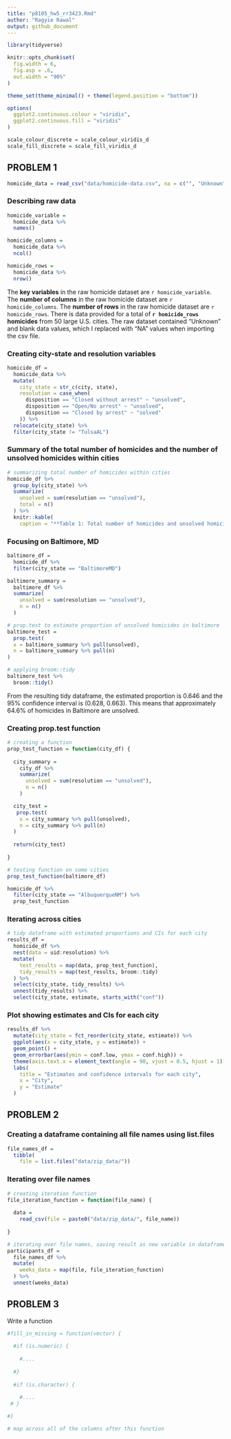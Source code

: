 ```yaml
---
title: "p8105_hw5_rr3423.Rmd"
author: "Ragyie Rawal"
output: github_document
---
```


```r
library(tidyverse)

knitr::opts_chunk$set(
  fig.width = 6,
  fig.asp = .6,
  out.width = "90%"
)

theme_set(theme_minimal() + theme(legend.position = "bottom"))

options(
  ggplot2.continuous.colour = "viridis",
  ggplot2.continuous.fill = "viridis"
)

scale_colour_discrete = scale_colour_viridis_d
scale_fill_discrete = scale_fill_viridis_d
```


## PROBLEM 1 

```r
homicide_data = read_csv("data/homicide-data.csv", na = c("", "Unknown"))
```

### Describing raw data 

```r
homicide_variable = 
  homicide_data %>% 
  names()

homicide_columns = 
  homicide_data %>% 
  ncol()

homicide_rows = 
  homicide_data %>% 
  nrow()
```

The **key variables** in the raw homicide dataset are `r homicide_variable`. The **number of columns** in the raw homicide dataset are `r homicide_columns`. The **number of rows** in the raw homicide dataset are `r homicide_rows`. There is data provided for a total of **`r homicide_rows` homicides** from 50 large U.S. cities. The raw dataset contained "Unknown" and blank data values, which I replaced with "NA" values when importing the csv file. 

### Creating city-state and resolution variables

```r
homicide_df = 
  homicide_data %>%
  mutate(
    city_state = str_c(city, state),
    resolution = case_when(
      disposition == "Closed without arrest" ~ "unsolved",
      disposition == "Open/No arrest" ~ "unsolved",
      disposition == "Closed by arrest" ~ "solved"
    )) %>% 
  relocate(city_state) %>% 
  filter(city_state != "TulsaAL")
```

### Summary of the total number of homicides and the number of unsolved homicides within cities

```r
# summarizing total number of homicides within cities 
homicide_df %>% 
  group_by(city_state) %>% 
  summarize(
    unsolved = sum(resolution == "unsolved"), 
    total = n()
  ) %>% 
  knitr::kable(
    caption = "**Table 1: Total number of homicides and unsolved homicides within cities**")
```

### Focusing on Baltimore, MD 

```r
baltimore_df = 
  homicide_df %>% 
  filter(city_state == "BaltimoreMD")

baltimore_summary = 
  baltimore_df %>% 
  summarize(
    unsolved = sum(resolution == "unsolved"),
    n = n()
  )

# prop.test to estimate proportion of unsolved homicides in baltimore 
baltimore_test = 
  prop.test(
  x = baltimore_summary %>% pull(unsolved),
  n = baltimore_summary %>% pull(n)
)

# applying broom::tidy
baltimore_test %>% 
  broom::tidy()
```

From the resulting tidy dataframe, the estimated proportion is 0.646 and the 95% confidence interval is (0.628, 0.663). This means that approximately 64.6% of homicides in Baltimore are unsolved. 

### Creating prop.test function 

```r
# creating a function 
prop_test_function = function(city_df) {
  
  city_summary = 
    city_df %>% 
    summarize(
      unsolved = sum(resolution == "unsolved"),
      n = n()
    )

  city_test = 
   prop.test(
    x = city_summary %>% pull(unsolved),
    n = city_summary %>% pull(n)
  )
  
  return(city_test)
  
}

# testing function on some cities
prop_test_function(baltimore_df)

homicide_df %>% 
  filter(city_state == "AlbuquerqueNM") %>% 
  prop_test_function
```

### Iterating across cities 

```r
# tidy dataframe with estimated proportions and CIs for each city 
results_df = 
  homicide_df %>% 
  nest(data = uid:resolution) %>%
  mutate(
    test_results = map(data, prop_test_function),
    tidy_results = map(test_results, broom::tidy)
  ) %>% 
  select(city_state, tidy_results) %>% 
  unnest(tidy_results) %>% 
  select(city_state, estimate, starts_with("conf"))
```

### Plot showing estimates and CIs for each city 

```r
results_df %>% 
  mutate(city_state = fct_reorder(city_state, estimate)) %>% 
  ggplot(aes(x = city_state, y = estimate)) +
  geom_point() +
  geom_errorbar(aes(ymin = conf.low, ymax = conf.high)) +
  theme(axis.text.x = element_text(angle = 90, vjust = 0.5, hjust = 1)) + 
  labs(
    title = "Estimates and confidence intervals for each city",
    x = "City", 
    y = "Estimate"
  )
```


## PROBLEM 2 

### Creating a dataframe containing all file names using list.files

```r
file_names_df = 
  tibble(
    file = list.files("data/zip_data/"))
```

### Iterating over file names 

```r
# creating iteration function 
file_iteration_function = function(file_name) {
  
  data = 
    read_csv(file = paste0("data/zip_data/", file_name))
  
}

# iterating over file names, saving result as new variable in dataframe
participants_df = 
  file_names_df %>% 
  mutate(
    weeks_data = map(file, file_iteration_function)
  ) %>% 
  unnest(weeks_data)
```


## PROBLEM 3 

Write a function 

```r
#fill_in_missing = function(vector) {
  
  #if (is.numeric) {
    
    #....
    
  #}
    
  #if (is.character) {
    
    #....
 # }

#}

# map across all of the columns after this function 
```


